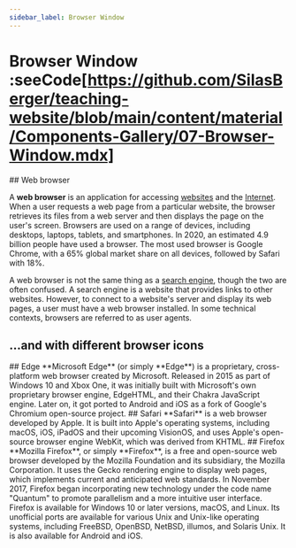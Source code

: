 ```yaml
---
sidebar_label: Browser Window
---
```



# Browser Window :seeCode[https://github.com/SilasBerger/teaching-website/blob/main/content/material/Components-Gallery/07-Browser-Window.mdx]
<BrowserWindow url="https://en.wikipedia.org/wiki/Web_browser" browser={Browser.CHROME}>
  ## Web browser

  A **web browser** is an application for accessing [websites](https://en.wikipedia.org/wiki/Website) and the
  [Internet](https://en.wikipedia.org/wiki/Internet). When a user requests a web page from a particular website, the
  browser retrieves its files from a web server and then displays the page on the user's screen. Browsers are used on a
  range of devices, including desktops, laptops, tablets, and smartphones. In 2020, an estimated 4.9 billion people have
  used a browser. The most used browser is Google Chrome, with a 65% global market share on all devices, followed by
  Safari with 18%.

  A web browser is not the same thing as a [search engine](https://en.wikipedia.org/wiki/Search_engine), though the two
  are often confused. A search engine is a website that provides links to other websites. However, to connect to a
  website's server and display its web pages, a user must have a web browser installed. In some technical contexts,
  browsers are referred to as user agents.
</BrowserWindow>

## ...and with different browser icons
<BrowserWindow url="https://de.wikipedia.org/wiki/Microsoft_Edge" browser={Browser.EDGE}>
  ## Edge
  **Microsoft Edge** (or simply **Edge**) is a proprietary, cross-platform web browser created by Microsoft. Released in 2015 as
  part of Windows 10 and Xbox One, it was initially built with Microsoft's own proprietary browser engine, EdgeHTML,
  and their Chakra JavaScript engine. Later on, it got ported to Android and iOS as a fork of Google's Chromium
  open-source project.
</BrowserWindow>

<BrowserWindow url="https://en.wikipedia.org/wiki/Safari_(web_browser)" browser={Browser.SAFARI}>
  ## Safari
  **Safari** is a web browser developed by Apple. It is built into Apple's operating systems, including macOS, iOS,
  iPadOS and their upcoming VisionOS, and uses Apple's open-source browser engine WebKit, which was derived from KHTML.
</BrowserWindow>

<BrowserWindow url="https://en.wikipedia.org/wiki/Firefox" browser={Browser.FIREFOX}>
  ## Firefox
  **Mozilla Firefox**, or simply **Firefox**, is a free and open-source web browser developed by the Mozilla Foundation
  and its subsidiary, the Mozilla Corporation. It uses the Gecko rendering engine to display web pages, which implements
  current and anticipated web standards. In November 2017, Firefox began incorporating new technology under the code
  name "Quantum" to promote parallelism and a more intuitive user interface. Firefox is available for Windows 10 or
  later versions, macOS, and Linux. Its unofficial ports are available for various Unix and Unix-like operating systems,
  including FreeBSD, OpenBSD, NetBSD, illumos, and Solaris Unix. It is also available for Android and iOS.
</BrowserWindow>

